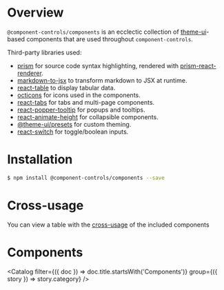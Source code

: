 
<Meta title="Components/index" />

# Overview

`@component-controls/components` is an ecclectic collection of [theme-ui](https://theme-ui.com)-based components that are used throughout `component-controls`.

Third-party libraries used:

- [prism](https://prismjs.com) for source code syntax highlighting, rendered with [prism-react-renderer](https://github.com/FormidableLabs/prism-react-renderer).
- [markdown-to-jsx](https://probablyup.com/markdown-to-jsx/) to transform markdown to JSX at runtime.
- [react-table](https://github.com/tannerlinsley/react-table) to display tabular data.
- [octicons](https://octicons.github.com) for icons used in the components.
- [react-tabs](https://reactcommunity.org/react-tabs/) for tabs and multi-page components.
- [react-popper-tooltip](https://react-popper-tooltip.netlify.com) for popups and tooltips.
- [react-animate-height](https://muffinman.io/react-animate-height/) for collapsible components.
- [@theme-ui/presets](https://theme-ui.com/packages/presets/) for custom theming.
- [react-switch](https://github.com/markusenglund/react-switch) for toggle/boolean inputs.

# Installation

```bash
$ npm install @component-controls/components --save
```

# Cross-usage

You can view a table with the [cross-usage](/api/components-internal-usage) of the included components

# Components

<Catalog
  filter={({ doc }) => doc.title.startsWith('Components')}
  group={({ story }) => story.category}
/>

